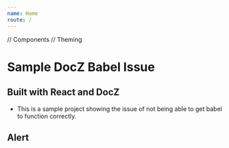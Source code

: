 ```yaml
---
name: Home
route: /
---
```

// Components
// Theming

# Sample DocZ Babel Issue
## Built with React and DocZ

* This is a sample project showing the issue of not being able to get babel to function correctly.

## Alert
<Props of={Alert} />

<Playground>
    <ThemeProvider theme={themeTest}>
        <Alert />
    </ThemeProvider>
</Playground>